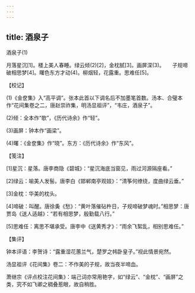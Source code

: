 ```yaml
---
---
---
```

title: 酒泉子
---



酒泉子(1)


月落星沉[1]。楼上美人春睡。绿云倾(2)[2]，金枕腻[3]。画屏深(3)。　　子规啼破相思梦[4]。曙色东方才动(4)。柳烟轻，花露重。思难任[5]。





【校记】


(1)《金奁集》入“高平调”。张本此首以下调名后不加墨笔首数。汤本、合璧本作“花间集卷之二，唐赵崇祚集，明汤显祖评”，“韦庄，酒泉子”。

(2)倾：全本作“欹”，《历代诗余》作“轻”。

(3)画屏：钟本作“画梁”。

(4)曙：《金奁集》作“晓”。东方：《历代诗余》作“东风”。





【笺注】


[1]星沉：星落。唐李商隐《碧城》：“星沉海底当窗见，雨过河源隔座看。”

[2]绿云：喻美人发髻。唐李白《邯郸南亭观妓》：“清筝何缭绕，度曲绿云垂。”

[3]金枕：华美的枕头。

[4]啼破：叫醒。唐徐夤《愁》：“黄叶落催砧杵日，子规啼破梦魂时。”相思梦：唐贾岛《送人适越》：“若有相思梦，殷勤载八行。”

[5]思难任：离思不堪承受。唐李中《送黄秀才》：“雨余飞絮乱，相别思难任。”





【集评】


钟本评语：李贺诗：“露重湿花蕙兰气，楚罗之帏卧皇子。”视此情景宛然。

汤显祖评《花间集》卷二：不作美的子规，故当夜半啼血。

萧继宗《评点校注花间集》：端己词亦常用艳字，如“绿云”、“金枕”、“画屏”之类，究不如飞卿之稠叠惹眼，故自稍胜。